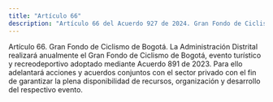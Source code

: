 ```yaml
---
title: "Artículo 66"
description: "Artículo 66 del Acuerdo 927 de 2024. Gran Fondo de Ciclismo de Bogotá."
---
```


Artículo 66. Gran Fondo de Ciclismo de Bogotá. La Administración Distrital realizará anualmente el Gran Fondo de Ciclismo de Bogotá, evento turístico y recreodeportivo adoptado mediante Acuerdo 891 de 2023. Para ello adelantará acciones y acuerdos conjuntos con el sector privado con el fin de garantizar la plena disponibilidad de recursos, organización y desarrollo del respectivo evento.